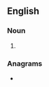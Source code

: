 ==English==

===Noun===
{{head|en|noun form}}

# {{plural of|en|awm}}

===Anagrams===
* {{anagrams|en|a=amsw|MAWs|Maws|WMAs|maws|sawm|swam|wasm}}
